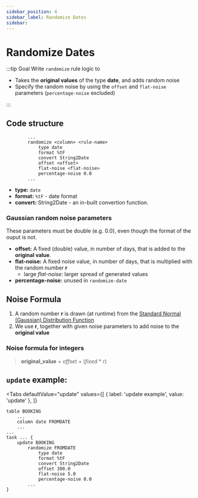```yaml
---
sidebar_position: 4
sidebar_label: Randomize Dates
sidebar:
---
```



# Randomize Dates

:::tip Goal
Write `randomize` rule logic to

- Takes the **original values** of the type **date**, and adds random noise
- Specify the random noise by using the `offset` and `flat-noise` parameters (`percentage-noise` excluded)

:::

## Code structure

```ano
        ...
        randomize <column> <rule-name>
            type date
            format %tF
            convert String2Date
            offset <offset>
            flat-noise <flat-noise>
            percentage-noise 0.0
        ...
```

- **type:** `date`
- **format:** `%tF` - date format
- **convert:** String2Date - an in-built convertion function.

### Gaussian random noise parameters

These parameters must be double (e.g. 0.0), even though the format of the ouput is not.

- **offset:** A fixed (double) value, in number of days, that is added to the **original value**.
- **flat-noise:** A fixed noise value, in number of days, that is multiplied with the random number **r**
  - large _flat-noise:_ larger spread of generated values
- **percentage-noise:** unused in `randomize-date`

## Noise Formula

1. A random number **r** is drawn (at runtime) from the [Standard Normal (Gaussian) Distribution Function](https://en.wikipedia.org/wiki/Normal_distribution)
2. We use **r**, together with given noise parameters to add noise to the **original value**

### Noise formula for integers

> **original_value** + _offset_ + (_fixed_ \* r)

## `update` example:

<Tabs
  defaultValue="update"
  values={[
    { label: 'update example', value: 'update' },
  ]}
>

<TabItem value="update">

```ano
table BOOKING
    ...
    column date FROMDATE
    ...
...
task ... {
    update BOOKING
        randomize FROMDATE
            type date
            format %tF
            convert String2Date
            offset 300.0
            flat-noise 5.0
            percentage-noise 0.0
        ...
}
```

</TabItem>

</Tabs>
